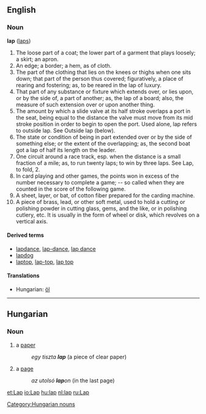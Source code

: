 ==English==
===Noun===
'''lap''' ([[laps]])

#The loose part of a coat; the lower part of a garment that plays loosely; a skirt; an apron.
#An edge; a border; a hem, as of cloth.
#The part of the clothing that lies on the knees or thighs when one sits down; that part of the person thus covered; figuratively, a place of rearing and fostering; as, to be reared in the lap of luxury.
#That part of any substance or fixture which extends over, or lies upon, or by the side of, a part of another; as, the lap of a board; also, the measure of such extension over or upon another thing.
#The amount by which a slide valve at its half stroke overlaps a port in the seat, being equal to the distance the valve must move from its mid stroke position in order to begin to open the port. Used alone, lap refers to outside lap. See Outside lap (below).
#The state or condition of being in part extended over or by the side of something else; or the extent of the overlapping; as, the second boat got a lap of half its length on the leader.
#One circuit around a race track, esp. when the distance is a small fraction of a mile; as, to run twenty laps; to win by three laps. See Lap, to fold, 2.
#In card playing and other games, the points won in excess of the number necessary to complete a game; -- so called when they are counted in the score of the following game.
#A sheet, layer, or bat, of cotton fiber prepared for the carding machine.
#A piece of brass, lead, or other soft metal, used to hold a cutting or polishing powder in cutting glass, gems, and the like, or in polishing cutlery, etc. It is usually in the form of wheel or disk, which revolves on a vertical axis.

====Derived terms====
*[[lapdance]], [[lap-dance]], [[lap dance]]
*[[lapdog]]
*[[laptop]], [[lap-top]], [[lap top]]

====Translations====
*Hungarian: [[öl]]<!-- a person's lap -->

----
==Hungarian==
===Noun===
# a [[paper]]
#:''egy tiszta '''lap''''' (a piece of clear paper)
# a [[page]]
#:''az utolsó '''lap'''on'' (in the last page)

[[Category:Hungarian nouns]]

[[et:Lap]]
[[io:Lap]]
[[hu:lap]]
[[nl:lap]]
[[ru:Lap]]